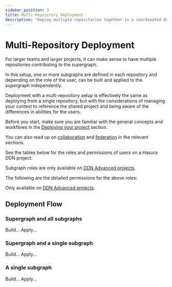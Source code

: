 ```yaml
---
sidebar_position: 3
title: Multi-Repository Deployment
description: "Deploy multiple repositories together in a coordinated deployment"
---
```



# Multi-Repository Deployment

For larger teams and larger projects, it can make sense to have multiple repositories contributing to the supergraph.

In this setup, one or more subgraphs are defined in each repository and depending on the role of the user, can be built
and applied to the supergraph independently.

Deployment with a multi-repository setup is effectively the same as deploying from a single repository, but with the
considerations of managing your context to reference the shared project and being aware of the differences in abilities
for the users.

Before you start, make sure you are familiar with the general concepts and workflows in the
[Deploying your project](/deployment/hasura-ddn/deploying-your-project/index.mdx) section.

You can also read up on [collaboration](/collaboration/index.mdx) and [federation](/federation/index.mdx) in the
relevant sections.

See the tables below for the roles and permissions of users on a Hasura DDN project.

<Roles />

Subgraph roles are only available on [DDN Advanced projects](https://hasura.io/pricing/ddn).

The following are the detailed permissions for the above roles:

<Permissions />

Only available on [DDN Advanced projects](https://hasura.io/pricing/ddn).

## Deployment Flow

### Supergraph and all subgraphs

Build... Apply...

### Supergraph and a single subgraph

Build... Apply...

### A single subgraph

Build... Apply...
